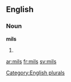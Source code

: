 ==English==

===Noun===
'''mils'''

# {{plural of|[[mil]]}}

[[Category:English plurals]]

[[ar:mils]]
[[fr:mils]]
[[sv:mils]]